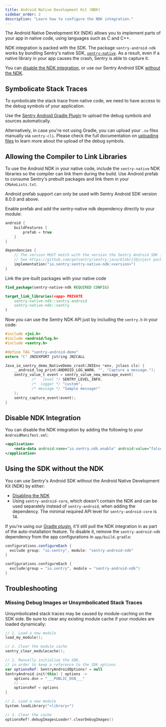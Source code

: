 ```yaml
---
title: Android Native Development Kit (NDK)
sidebar_order: 2
description: "Learn how to configure the NDK integration."
---
```


The Android Native Development Kit (NDK) allows you to implement parts of your app in native code, using languages such as C and C++.

NDK integration is packed with the SDK. The package `sentry-android-ndk` works by bundling Sentry's native SDK, [`sentry-native`](/platforms/native/). As a result, even if a native library in your app causes the crash, Sentry is able to capture it.

You can [disable the NDK integration](#disable-ndk-integration), or use our Sentry Android SDK [without the NDK](#using-the-sdk-without-the-ndk).

## Symbolicate Stack Traces

To symbolicate the stack trace from native code, we need to have access to the debug symbols of your application.

Use the [Sentry Android Gradle Plugin](/platforms/android/configuration/gradle/) to upload the debug symbols and sources automatically.

Alternatively, in case you're not using Gradle, you can upload your `.so` files manually via `sentry-cli`.
Please check the full documentation on [uploading files](/platforms/android/data-management/debug-files/upload/) to learn more about the upload of the debug symbols.

## Allowing the Compiler to Link Libraries

To use the Android NDK in your native code, include the `sentry-native` NDK libraries so the compiler can link them during the build. Use Android prefab to consume Sentry's prebuilt packages and link them in your `CMakeLists.txt`.

<Alert>

Android prefab support can only be used with Sentry Android SDK version 8.0.0 and above.

</Alert>

Enable prefab and add the sentry-native ndk dependency directly to your module:

```kotlin {filename:app/build.gradle}
android {
    buildFeatures {
        prefab = true
    }
}

dependencies {
    // The version MUST match with the version the Sentry Android SDK is using.
    // See https://github.com/getsentry/sentry-java/blob/{{@inject packages.version('sentry.java.android', '8.21.1') }}/gradle/libs.versions.toml
    implementation("io.sentry:sentry-native-ndk:<version>")
}
```

Link the pre-built packages with your native code

```cmake {filename:app/CMakeLists.txt}
find_package(sentry-native-ndk REQUIRED CONFIG)

target_link_libraries(<app> PRIVATE
    sentry-native-ndk::sentry-android
    sentry-native-ndk::sentry
)
```

Now you can use the Sentry NDK API just by including the `sentry.h` in your code:

```c
#include <jni.h>
#include <android/log.h>
#include <sentry.h>

#define TAG "sentry-android-demo"
extern "C" JNIEXPORT jstring JNICALL

Java_io_sentry_demo_NativeDemo_crash(JNIEnv *env, jclass cls) {
    __android_log_print(ANDROID_LOG_WARN, "", "Capture a message.");
    sentry_value_t event = sentry_value_new_message_event(
            /*   level */ SENTRY_LEVEL_INFO,
            /*  logger */ "custom",
            /* message */ "Sample message!"
    );
    sentry_capture_event(event);
}
```

## Disable NDK Integration

You can disable the NDK integration by adding the following to your `AndroidManifest.xml`:

```xml {filename:AndroidManifest.xml}
<application>
    <meta-data android:name="io.sentry.ndk.enable" android:value="false" />
</application>
```

## Using the SDK without the NDK

You can use Sentry's Android SDK without the Android Native Development Kit (NDK) by either:

- [Disabling the NDK](#disable-ndk-integration)
- Using `sentry-android-core`, which doesn't contain the NDK and can be used separately instead of `sentry-android`, when adding the dependency. The minimal required API level for `sentry-android-core` is 14.

If you're using our [Gradle plugin](/platforms/android/configuration/gradle/), it'll still pull the NDK integration in as part of the auto-installation feature. To disable it, remove the `sentry-android-ndk` dependency from the app configurations in `app/build.gradle`:

```groovy
configurations.configureEach {
  exclude group: "io.sentry", module: "sentry-android-ndk"
}
```

```kotlin
configurations.configureEach {
  exclude(group = "io.sentry", module = "sentry-android-ndk")
}
```

## Troubleshooting

### Missing Debug Images or Unsymbolicated Stack Traces

Unsymbolicated stack traces may be caused by module-caching on the SDK side. Be sure to clear any existing module cache if your modules are loaded dynamically:

```cpp
// 1. Load a new module
load_my_module();

// 2. Clear the module cache
sentry_clear_modulecache();
```

```kotlin
// 1. Manually initialize the SDK, 
// in order to keep a reference to the SDK options
var optionsRef: SentryAndroidOptions? = null
SentryAndroid.init(this) { options ->
    options.dsn = "___PUBLIC_DSN___"
    // ...
    optionsRef = options
}

// 2. Load a new module
System.loadLibrary("<library>")

// 3. Clear the cache
optionsRef?.debugImagesLoader?.clearDebugImages()
```
